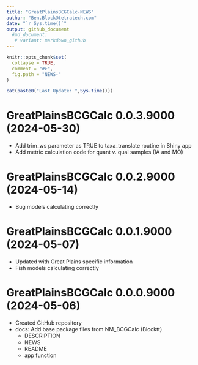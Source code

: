 ```yaml
---
title: "GreatPlainsBCGCalc-NEWS"
author: "Ben.Block@tetratech.com"
date: "`r Sys.time()`"
output: github_document
  #md_document:
   # variant: markdown_github
---
```


<!-- NEWS.md is generated from NEWS.Rmd. Please edit that file -->

```r
knitr::opts_chunk$set(
  collapse = TRUE,
  comment = "#>",
  fig.path = "NEWS-"
)
```

```r
cat(paste0("Last Update: ",Sys.time()))
```

# GreatPlainsBCGCalc 0.0.3.9000 (2024-05-30)

* Add trim_ws parameter as TRUE to taxa_translate routine in Shiny app
* Add metric calculation code for quant v. qual samples (IA and MO)

# GreatPlainsBCGCalc 0.0.2.9000 (2024-05-14)

* Bug models calculating correctly

# GreatPlainsBCGCalc 0.0.1.9000 (2024-05-07)

* Updated with Great Plains specific information
* Fish models calculating correctly
   
# GreatPlainsBCGCalc 0.0.0.9000 (2024-05-06)

* Created GitHub repository
* docs: Add base package files from NM_BCGCalc (Blocktt)
   + DESCRIPTION
   + NEWS
   + README
   + app function


